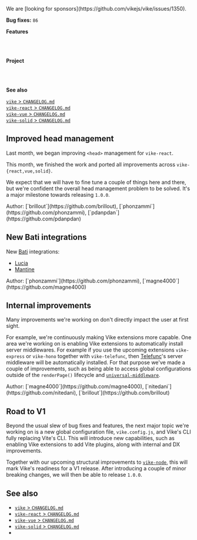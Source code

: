 
<Contribution>
  We are [looking for sponsors](https://github.com/vikejs/vike/issues/1350).
</Contribution>

**Bug fixes:** `86`

**Features**

<Link href="#improved-head-management" /><br/>
<Link href="#new-bati-integrations" /><br/>

**Project**

<Link href="#internal-improvements" /><br/>
<Link href="#road-to-v1" /><br/>

**See also**

[`vike` > `CHANGELOG.md`](https://github.com/vikejs/vike/blob/main/CHANGELOG.md)  
[`vike-react` > `CHANGELOG.md`](https://github.com/vikejs/vike-react/blob/main/packages/vike-react/CHANGELOG.md)  
[`vike-vue` > `CHANGELOG.md`](https://github.com/vikejs/vike-vue/blob/main/packages/vike-vue/CHANGELOG.md)  
[`vike-solid` > `CHANGELOG.md`](https://github.com/vikejs/vike-solid/blob/main/CHANGELOG.md)  


## Improved head management

Last month, we began <Link href="/head-tags">improving `<head>` management</Link> for `vike-react`.

This month, we finished the work and ported all improvements across `vike-{react,vue,solid}`.

We expect that we will have to fine tune a couple of things here and there, but we're confident the overall head management problem to be solved. It's a major milestone towards releasing `1.0.0`.

<Contribution>
  Author: [`brillout`](https://github.com/brillout), [`phonzammi`](https://github.com/phonzammi), [`pdanpdan`](https://github.com/pdanpdan)
</Contribution>


## New Bati integrations

New [Bati](https://batijs.dev) integrations:
 - [Lucia](https://lucia-auth.com)
 - [Mantine](https://mantine.dev)

<Contribution>
  Author: [`phonzammi`](https://github.com/phonzammi), [`magne4000`](https://github.com/magne4000)
</Contribution>


## Internal improvements

Many improvements we're working on don't directly impact the user at first sight.

For example, we're continuously making Vike extensions more capable. One area we're working on is enabling Vike extensions to automatically install server middlewares. For example if you use the upcoming extensions `vike-express` or `vike-hono` together with `vike-telefunc`, then [Telefunc](https://telefunc.com)'s server middleware will be automatically installed. For that purpose we've made a couple of improvements, such as being able to access global configurations outside of the `renderPage()` lifecycle and [`universal-middleware`](https://github.com/magne4000/universal-middleware).

<Contribution>
  Author: [`magne4000`](https://github.com/magne4000), [`nitedani`](https://github.com/nitedani), [`brillout`](https://github.com/brillout)
</Contribution>


## Road to V1

Beyond the usual slew of bug fixes and features, the next major topic we're working on is a new global configuration file, `vike.config.js`, and Vike's CLI fully replacing Vite's CLI. This will introduce new capabilities, such as enabling Vike extensions to add Vite plugins, along with internal and DX improvements.

Together with our upcoming structural improvements to [`vike-node`](https://github.com/vikejs/vike-node), this will mark Vike's readiness for a V1 release. After introducing a couple of minor breaking changes, we will then be able to release `1.0.0`.


## See also

- [`vike` > `CHANGELOG.md`](https://github.com/vikejs/vike/blob/main/CHANGELOG.md)
- [`vike-react` > `CHANGELOG.md`](https://github.com/vikejs/vike-react/blob/main/packages/vike-react/CHANGELOG.md)
- [`vike-vue` > `CHANGELOG.md`](https://github.com/vikejs/vike-vue/blob/main/packages/vike-vue/CHANGELOG.md)
- [`vike-solid` > `CHANGELOG.md`](https://github.com/vikejs/vike-solid/blob/main/CHANGELOG.md)
- <Link href="/releases" />
